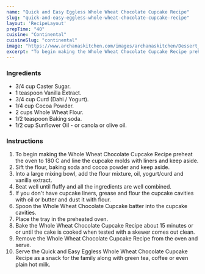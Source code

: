 ---
name: "Quick and Easy Eggless Whole Wheat Chocolate Cupcake Recipe"
slug: "quick-and-easy-eggless-whole-wheat-chocolate-cupcake-recipe"
layout: 'RecipeLayout'
prepTime: "40"
cuisine: "Continental"
cuisineSlug: "continental"
image: "https://www.archanaskitchen.com/images/archanaskitchen/Dessert_Cakes/chocolate_cup_cake_feather_CAke_recipeshutterstock_185727686.jpg"
excerpt: "To begin making the Whole Wheat Chocolate Cupcake Recipe preheat the oven to 180 C and line the cupcake molds with liners and keep aside"
---

### Ingredients

- 3/4 cup Caster Sugar.
- 1 teaspoon Vanilla Extract.
- 3/4 cup Curd (Dahi / Yogurt).
- 1/4 cup Cocoa Powder.
- 2 cups Whole Wheat Flour.
- 1/2 teaspoon Baking soda.
- 1/2 cup Sunflower Oil - or canola or olive oil.

### Instructions

1. To begin making the Whole Wheat Chocolate Cupcake Recipe preheat the oven to 180 C and line the cupcake molds with liners and keep aside.
1. Sift the flour, baking soda and cocoa powder and keep aside.
1. Into a large mixing bowl, add the flour mixture, oil, yogurt/curd and vanilla extract.
1. Beat well until fluffy and all the ingredients are well combined.
1. If you don't have cupcake liners, grease and flour the cupcake cavities with oil or butter and dust it with flour.
1. Spoon the Whole Wheat Chocolate Cupcake batter into the cupcake cavities.
1. Place the tray in the preheated oven.
1. Bake the Whole Wheat Chocolate Cupcake Recipe about 15 minutes or or until the cake is cooked when tested with a skewer comes out clean.
1. Remove the Whole Wheat Chocolate Cupcake Recipe from the oven and serve.
1. Serve the Quick and Easy Eggless Whole Wheat Chocolate Cupcake Recipe  as a snack for the family along with green tea, coffee or even plain hot milk.
